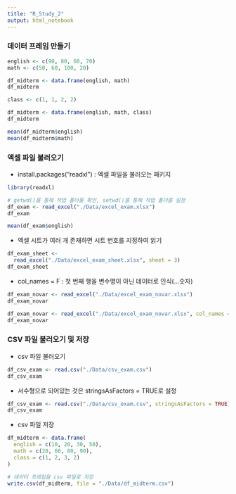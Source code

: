 ```yaml
---
title: "R_Study_2"
output: html_notebook
---
```


### 데이터 프레임 만들기
```r
english <- c(90, 80, 60, 70)
math <- c(50, 60, 100, 20)

df_midterm <- data.frame(english, math)
df_midterm
```
```r
class <- c(1, 1, 2, 2)

df_midterm <- data.frame(english, math, class)
df_midterm

mean(df_midterm$english)
mean(df_midterm$math)
```

### 엑셀 파일 불러오기
- install.packages("readxl") : 엑셀 파일을 불러오는 패키지
```r
library(readxl)

# getwd()를 통해 작업 폴더를 확인, setwd()를 통해 작업 폴더를 설정
df_exam <- read_excel("./Data/excel_exam.xlsx")
df_exam

mean(df_exam$english)
```
- 엑셀 시트가 여러 개 존재하면 시트 번호를 지정하여 읽기
```r
df_exam_sheet <-
  read_excel("./Data/excel_exam_sheet.xlsx", sheet = 3)
df_exam_sheet
```
- col_names = F : 첫 번째 행을 변수명이 아닌 데이터로 인식(...숫자)
```r
df_exam_novar <- read_excel("./Data/excel_exam_novar.xlsx")
df_exam_novar

df_exam_novar <- read_excel("./Data/excel_exam_novar.xlsx", col_names = F)
df_exam_novar
```

### CSV 파일 불러오기 및 저장
- csv 파일 불러오기
```r
df_csv_exam <- read.csv("./Data/csv_exam.csv")
df_csv_exam
```
- 서수형으로 되어있는 것은 stringsAsFactors = TRUE로 설정
```r
df_csv_exam <- read.csv("./Data/csv_exam.csv", stringsAsFactors = TRUE)
df_csv_exam
```
- csv 파일 저장
```r
df_midterm <- data.frame(
  english = c(10, 20, 30, 50),
  math = c(20, 60, 80, 90),
  class = c(1, 2, 3, 2)
)

# 데이터 프레임을 csv 파일로 저장
write.csv(df_midterm, file = "./Data/df_midterm.csv")
```